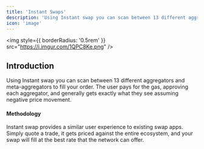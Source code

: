 ```yaml
---
title: 'Instant Swaps'
description: 'Using Instant swap you can scan between 13 different aggregators all at once'
icon: 'image'
---
```


<img
  style={{ borderRadius: '0.5rem' }}
  src="https://i.imgur.com/1QPC8Ke.png"
/>

## Introduction
Using Instant swap you can scan between 13 different aggregators and meta-aggregators to fill your order. The user pays for the gas, approving each aggregator, and generally gets exactly what they see assuming negative price movement.

#### Methodology
Instant swap provides a similar user experience to existing swap apps. Simply quote a trade, it gets priced against the entire ecosystem, and your swap will fill at the best rate that the network can offer. 